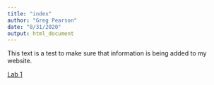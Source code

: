 ```yaml
---
title: "index"
author: "Greg Pearson"
date: "8/31/2020"
output: html_document
---
```


This text is a test to make sure that information is being added to my website.

[Lab 1](/labs/lab-1/lab-1-glp.html)